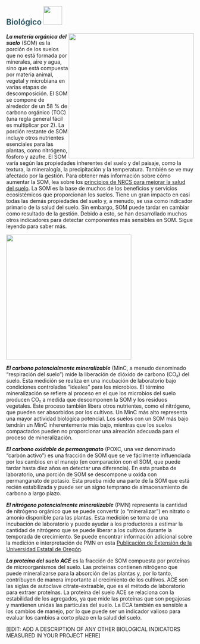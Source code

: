 ## [**Biológico**]{style="color: #335c67"} ![](images/Mediciones%20biológicas.png){height="50px"}\newline\newline

<!-- Image wrapped around text for HTML -->

::: {.content-visible when-format="html"}
![](https://raw.githack.com/WA-Department-of-Agriculture/soils/main/figures/som-spanish.png){width="3.5in"
style="float:right"
fig-alt="La materia orgánica del suelo (SOM) respalda la mayoría de los servicios de los ecosistemas y los beneficios del suelo, pero su cambio es lento. Hay tres capas de círculos. El círculo más exterior dice 42% otros materiales. El siguiente círculo interior dice 58% de carbono orgánico total. Hay dos círculos dentro de este círculo que dicen carbono potencialmente mineralizable (respiración microbiana esencial para el ciclo de los nutrientes) y carbono oxidable con permanganato (SOM recientemente estabilizada, responde más rápidamente al ser manejado)."}
:::

***La materia orgánica del suelo*** (SOM) es la porción de los suelos que no
está formada por minerales, aire y agua, sino que está compuesta por materia
animal, vegetal y microbiana en varias etapas de descomposición. El SOM se
compone de alrededor de un 58 % de carbono orgánico (TOC) (una regla general
fácil es multiplicar por 2). La porción restante de SOM incluye otros nutrientes
esenciales para las plantas, como nitrógeno, fósforo y azufre. El SOM varía
según las propiedades inherentes del suelo y del paisaje, como la textura, la
mineralogía, la precipitación y la temperatura. También se ve muy afectado por
la gestión. Para obtener más información sobre cómo aumentar la SOM, lea sobre
los [principios de NRCS para mejorar la salud del
suelo](https://www.nrcs.usda.gov/conservation-basics/natural-resource-concerns/soils/soil-health).
La SOM es la base de muchos de los beneficios y servicios ecosistémicos que
proporcionan los suelos. Tiene un gran impacto en casi todas las demás
propiedades del suelo y, a menudo, se usa como indicador primario de la salud
del suelo. Sin embargo, SOM puede tardar en cambiar como resultado de la
gestión. Debido a esto, se han desarrollado muchos otros indicadores para
detectar componentes más sensibles en SOM. Sigue leyendo para saber más.

<!-- Image below around text for docx -->

::: {.content-visible unless-format="html"}
![](https://raw.githack.com/WA-Department-of-Agriculture/soils/main/figures/som-spanish.png){height="3.5in"
fig-alt="La materia orgánica del suelo (SOM) respalda la mayoría de los servicios de los ecosistemas y los beneficios del suelo, pero su cambio es lento. Hay tres capas de círculos. El círculo más exterior dice 42% otros materiales. El siguiente círculo interior dice 58% de carbono orgánico total. Hay dos círculos dentro de este círculo que dicen carbono potencialmente mineralizable (respiración microbiana esencial para el ciclo de los nutrientes) y carbono oxidable con permanganato (SOM recientemente estabilizada, responde más rápidamente al ser manejado)."}
:::

***El carbono potencialmente mineralizable*** (MinC, a menudo denominado
"respiración del suelo") mide la liberación de dióxido de carbono (CO₂) del
suelo. Esta medición se realiza en una incubación de laboratorio bajo
condiciones controladas "ideales" para los microbios. El término mineralización
se refiere al proceso en el que los microbios del suelo producen CO₂ a medida
que descomponen la SOM y los residuos vegetales. Este proceso también libera
otros nutrientes, como el nitrógeno, que pueden ser absorbidos por los cultivos.
Un MinC más alto representa una mayor actividad biológica potencial. Los suelos
con un SOM más bajo tendrán un MinC inherentemente más bajo, mientras que los
suelos compactados pueden no proporcionar una aireación adecuada para el proceso
de mineralización.

***El carbono oxidable de permanganato*** (POXC, una vez denominado "carbón
activo") es una fracción de SOM que se ve fácilmente influenciada por los
cambios en el manejo (en comparación con el SOM, que puede tardar hasta diez
años en detectar una diferencia). En esta prueba de laboratorio, una porción de
SOM se descompone u oxida con permanganato de potasio. Esta prueba mide una
parte de la SOM que está recién estabilizada y puede ser un signo temprano de
almacenamiento de carbono a largo plazo.

***El nitrógeno potencialmente mineralizable*** (PMN) representa la cantidad de
nitrógeno orgánico que se puede convertir (o "mineralizar") en nitrato o amonio
disponible para las plantas. Esta medición se toma de una incubación de
laboratorio y puede ayudar a los productores a estimar la cantidad de nitrógeno
que se puede liberar a los cultivos durante la temporada de crecimiento. Se
puede encontrar información adicional sobre la medición e interpretación de PMN
en esta [Publicación de Extensión de la Universidad Estatal de
Oregón](https://catalog.extension.oregonstate.edu/sites/catalog/files/project/pdf/em9281.pdf).

***La proteína del suelo ACE*** es la fracción de SOM compuesta por proteínas de
microorganismos del suelo. Las proteínas contienen nitrógeno que puede
mineralizarse para la absorción de las plantas y, por lo tanto, contribuyen de
manera importante al crecimiento de los cultivos. ACE son las siglas de
autoclave citrate-extraable, que es el método de laboratorio para extraer
proteínas. La proteína del suelo ACE se relaciona con la estabilidad de los
agregados, ya que mide las proteínas que son pegajosas y mantienen unidas las
partículas del suelo. La ECA también es sensible a los cambios de manejo, por lo
que puede ser un indicador valioso para evaluar los cambios a corto plazo en la
salud del suelo.

\[EDIT: ADD A DESCRIPTION OF ANY OTHER BIOLOGICAL INDICATORS MEASURED IN YOUR
PROJECT HERE\]
